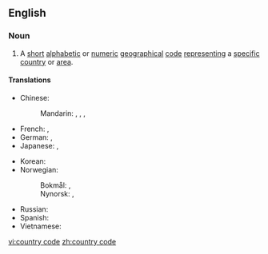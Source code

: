 {{also|Country Code}}
==English==
{{wikipedia}}

===Noun===
{{en-noun|head=[[country]] [[code]]}}

# A [[short]] [[alphabetic]] or [[numeric]] [[geographical]] [[code]] [[representing]] a [[specific]] [[country]] or [[area]].

====Translations====
{{trans-top|code representing a specific country or area}}
* Chinese:
*: Mandarin: {{t|cmn|國家代碼|sc=Hani}}, {{t|cmn|国家代码|tr=guójiā dàimǎ|sc=Hani}}, {{t|cmn|國家編碼|sc=Hani}}, {{t|cmn|国家编码|tr=guójiā biānmǎ|sc=Hani}}
* French: {{t|fr|code de pays|m}}, {{t|fr|code pays|m}}
* German: {{t+|de|Ländercode|m}}, {{t|de|Landescode|m}}
* Japanese: {{t|ja|国名コード|tr=kokumei kōdo|sc=Jpan}}, {{t|ja|国コード|tr=kuni kōdo|sc=Jpan}}
{{trans-mid}}
* Korean: {{t|ko|국가 코드|sc=Kore}}
* Norwegian:
*: Bokmål: {{t|nb|landkode|m}}, {{t|nb|landskode|m}}
*: Nynorsk: {{t|nn|landkode|m}}, {{t|nn|landskode|m}}
* Russian: {{t|ru|код страны́|m}}
* Spanish: {{t|es|código del país|m}}
* Vietnamese: {{t|vi|mã quốc gia}}
{{trans-bottom}}

[[vi:country code]]
[[zh:country code]]